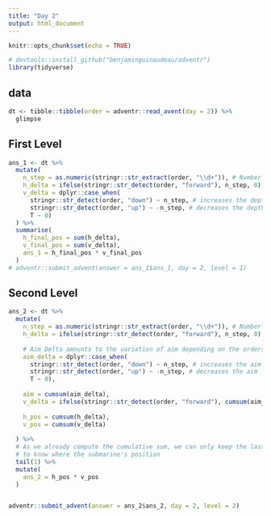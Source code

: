 ```yaml
---
title: "Day 2"
output: html_document
---
```


```r
knitr::opts_chunk$set(echo = TRUE)

# devtools::install_github("benjaminguinaudeau/adventr")
library(tidyverse)
```

## data

```r
dt <- tibble::tibble(order = adventr::read_avent(day = 2)) %>%
  glimpse
```

## First Level

```r
ans_1 <- dt %>%
  mutate(
    n_step = as.numeric(stringr::str_extract(order, "\\d+")), # Number of steps to take in one direction
    h_delta = ifelse(stringr::str_detect(order, "forward"), n_step, 0), 
    v_delta = dplyr::case_when(
      stringr::str_detect(order, "down") ~ n_step, # increases the depth
      stringr::str_detect(order, "up") ~ -n_step, # decreases the depth
      T ~ 0)
  ) %>%
  summarise(
    h_final_pos = sum(h_delta),
    v_final_pos = sum(v_delta),
    ans_1 = h_final_pos * v_final_pos
  )
# adventr::submit_advent(answer = ans_1$ans_1, day = 2, level = 1)
```

## Second Level

```r
ans_2 <- dt %>%
  mutate(
    n_step = as.numeric(stringr::str_extract(order, "\\d+")), # Number of steps to take in one direction
    h_delta = ifelse(stringr::str_detect(order, "forward"), n_step, 0), 
    
    # Aim Delta amounts to the variation of aim depending on the orders
    aim_delta = dplyr::case_when(
      stringr::str_detect(order, "down") ~ n_step, # increases the aim
      stringr::str_detect(order, "up") ~ -n_step, # decreases the aim
      T ~ 0), 
    
    aim = cumsum(aim_delta), 
    v_delta = ifelse(stringr::str_detect(order, "forward"), cumsum(aim_delta) * n_step, 0), 
    
    h_pos = cumsum(h_delta),
    v_pos = cumsum(v_delta)
    
  ) %>%
  # As we already compute the cumulative sum, we can only keep the last row 
  # to know where the submarine's position
  tail(1) %>% 
  mutate(
    ans_2 = h_pos * v_pos
  )


adventr::submit_advent(answer = ans_2$ans_2, day = 2, level = 2)
```



